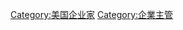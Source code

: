 {{Catnav|頁面分類|各種主題的頁面分類|按國家分類|各國人物|各国企业家|美国企业家}}
{{Catnav|頁面分類|人类社会|人物|職業|各职业美国人|美国企业家}}

{{Catnav|頁面分類|人类社会|人物|各國人物|各国企业家|美国企业家}}

{{Catnav|頁面分類|人物|職業|各职业美国人|美国企业家}}

{{Catnav|頁面分類|人物|各國人物|美国人|各职业美国人|美国企业家}}

{{Catnav|頁面分類|人物|各國人物|各国企业家|美国企业家}}

{{Catnav|頁面分類|人物|各職業人物|企业家|各国企业家|美国企业家}}

{{Commons category|Businesspeople from the United States}}

[[Category:美国企业家|Category:美国企业家]]
[[Category:企業主管|Category:企業主管]]